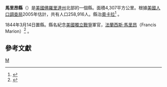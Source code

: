 {{NoteTA
|G1=地名
}}
{{Otheruses|馬里昂縣|subject=美國佛羅里達州的一個縣|other=同名的縣}}
{{Infobox U.S. county
| county =馬里昂縣
|type=縣
| en state = Florida
| en county = Marion County
|official_name=Marion County
| seal = Seal of Marion County, Florida.png
| state = 佛羅里達州
| founded =  {{start date|1844|03|14}}
| seat wl = 奧卡拉
| largest city wl = 奧卡拉
| area km = 4310
| area land km = 4110
| area water km = 200
| area percentage = 4.7%
| census estimate yr = 2019
| pop = 365579<ref>{{Cite web |url=https://www.census.gov/quickfacts/fact/table/marioncountyflorida/PST045217 |title=存档副本 |access-date=2021-05-06 |archive-date=2018-06-21 |archive-url=https://web.archive.org/web/20180621143428/https://www.census.gov/quickfacts/fact/table/marioncountyflorida/PST045217 |dead-url=no }}</ref>
| density km = 86
| web = www.marioncountyfl.org
| district = 2nd
| district2 = 3rd
| district3 = 11th
| time zone = 北美東部時區
| UTC offset = -5
| DST offset = -4
| named for = [[法蘭西斯·馬里昂|法蘭西斯·馬里昂]]
| ex image = Ocala, FL, Courthouse, Marion County, South Side, 06-26-2010 (2).JPG|ex image cap=奧卡拉的馬里昂縣法院
}}
'''馬里昂縣'''（{{lang-en|Marion County}}）是[[美國|美國]][[佛羅里達州|佛羅里達州]]北部的一個縣。面積4,307平方公里。根據[[美國人口調查局|美國人口調查局]]2005年估計，共有人口258,916人。縣治[[奥卡拉_(佛罗里达州)|奧卡拉]]<ref>{{cite web|url=http://www.naco.org/Counties/Pages/FindACounty.aspx|access-date=2011-06-07|title=Find a County|publisher=[[全國縣級協會|全國縣級協會]]|language=en|archive-date=2015-05-10|archive-url=https://www.webcitation.org/6YQozzgAf?url=http://www.naco.org/Counties/Pages/FindACounty.aspx|dead-url=no}}</ref>
。

1844年3月14日置縣。縣名紀念[[美國獨立戰爭|美國獨立戰爭]]軍官，[[法蘭西斯·馬里昂|法蘭西斯·馬里昂]]（Francis Marion）<ref>{{cite news | url=https://news.google.com/newspapers?id=tK5PAAAAIBAJ&pg=6903%2C7420165 | title=County's history reflected in its names | work=Ocala Star-Banner | date=1987-05-14 | access-date=2015-05-30 | author=Pyle, Nancy | pages=8A | language=en | archive-date=2021-05-10 | archive-url=https://web.archive.org/web/20210510144401/https://news.google.com/newspapers?id=tK5PAAAAIBAJ&pg=6903,7420165 | dead-url=no }}</ref> 。

==參考文獻==
{{reflist}}

{{Florida-stub}}
{{Florida}}
{{馬里昂縣 (佛羅里達州)}}

[[Category:佛羅里達州行政區劃|M]]